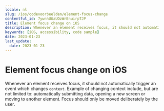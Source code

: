 ```yaml
---
locale: nl
slug: /ios/codevoorbeelden/element-focus-change
contentful_id: 7ywnhUGaUOzWrEnuirpTJP
title: Element focus change on iOS
description: Whenever an element receives focus, it should not automatically trigger an event which changes context.
keywords: [iOS, accessibility, code sample]
date: 2023-01-23
last_update:
  date: 2023-01-23
---
```


# Element focus change on iOS

Whenever an element receives focus, it should not automatically trigger an event which changes `context`. Example of changing context include, but are not limited to: automatically submitting data, opening a new screen or moving to another element. Focus should only be moved deliberately by the user.

<CodeSample id="element-focus" framework="ios" locale="nl"/>
